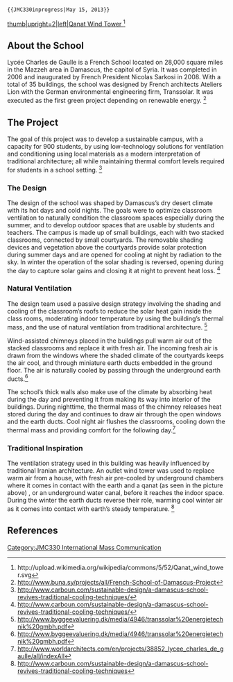 <br> <tt><nowiki>{{JMC330inprogress|May 15, 2013}}</nowiki></tt>

[[File:Qanat.svg‎|thumb|upright=2|left|Qanat Wind Tower <ref>
http://upload.wikimedia.org/wikipedia/commons/5/52/Qanat_wind_tower.svg
</ref>]]




==About the School==
Lycée Charles de Gaulle is a French School located on 28,000 square miles in the Mazzeh area in Damascus, the capitol of Syria. It was completed in 2006 and inaugurated by French President Nicolas Sarkosi in 2008. With a total of 35 buildings, the school was designed by French architects Ateliers Lion with the German environmental engineering firm, Transsolar. It was executed as the first green project depending on renewable energy. 
<ref>http://www.buna.sy/projects/all/French-School-of-Damascus-Project</ref>

==The Project==
The goal of this project was to develop a sustainable campus, with a capacity for 900 students, by using low-technology solutions for ventilation and conditioning using local materials as a modern interpretation of traditional architecture; all while maintaining thermal comfort levels required for students in a school setting. <ref>
http://www.carboun.com/sustainable-design/a-damascus-school-revives-traditional-cooling-techniques/
</ref>   
===The Design===
The design of the school was shaped by Damascus’s dry desert climate with its hot days and cold nights. The goals were to optimize classroom ventilation to naturally condition the classroom spaces especially during the summer, and to develop outdoor spaces that are usable by students and teachers. The campus is made up of small buildings, each with two stacked classrooms, connected by small courtyards. The removable shading devices and vegetation above the courtyards provide solar protection during summer days and are opened for cooling at night by radiation to the sky. In winter the operation of the solar shading is reversed, opening during the day to capture solar gains and closing it at night to prevent heat loss. 
<ref>
http://www.carboun.com/sustainable-design/a-damascus-school-revives-traditional-cooling-techniques/
</ref>

===Natural Ventilation===
The design team used a passive design strategy involving the shading and cooling of the classroom’s roofs to reduce the solar heat gain inside the class rooms, moderating indoor temperature by using the building’s thermal mass, and the use of natural ventilation from traditional architecture. <ref>
http://www.byggeevaluering.dk/media/4946/transsolar%20energietechnik%20gmbh.pdf
</ref> 

Wind-assisted chimneys placed in the buildings pull warm air out of the stacked classrooms and replace it with fresh air. The incoming fresh air is drawn from the windows where the shaded climate of the courtyards keeps the air cool, and through miniature earth ducts embedded in the ground floor. The air is naturally cooled by passing through the underground earth ducts.<ref>
http://www.byggeevaluering.dk/media/4946/transsolar%20energietechnik%20gmbh.pdf
</ref> 

The school’s thick walls also make use of the climate by absorbing heat during the day and preventing it from making its way into interior of the buildings. During nighttime, the thermal mass of the chimney releases heat stored during the day and continues to draw air through the open windows and the earth ducts. Cool night air flushes the classrooms, cooling down the thermal mass and providing comfort for the following day.<ref>http://www.worldarchitects.com/en/projects/38852_lycee_charles_de_gaulle/all/indexAll</ref>

===Traditional Inspiration===
The ventilation strategy used in this building was heavily influenced by  traditional Iranian architecture. An outlet wind tower was used to replace warm air from a house, with fresh air pre-cooled by underground chambers where it comes in contact with the earth and a qanat (as seen in the picture above) , or an underground water canal, before it reaches the indoor space. During the winter the earth ducts reverse their role, warming cool winter air as it comes into contact with earth’s steady temperature. <ref>http://www.carboun.com/sustainable-design/a-damascus-school-revives-traditional-cooling-techniques</ref>




==References==
{{Reflist}}


[[Category:JMC330 International Mass Communication]]